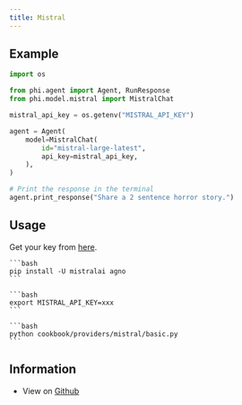 ```yaml
---
title: Mistral
---
```


## Example

<CodeGroup>

```python agent.py
import os

from phi.agent import Agent, RunResponse
from phi.model.mistral import MistralChat

mistral_api_key = os.getenv("MISTRAL_API_KEY")

agent = Agent(
    model=MistralChat(
        id="mistral-large-latest",
        api_key=mistral_api_key,
    ),
)

# Print the response in the terminal
agent.print_response("Share a 2 sentence horror story.")

```

</CodeGroup>

## Usage

Get your key from [here](https://console.mistral.ai/api-keys/).

<Steps>
  <Snippet file="create-venv-step.mdx" />

  <Step title="Install libraries">

    ```bash
    pip install -U mistralai agno
    ```

  </Step>

  <Step title="Export `MISTRAL_API_KEY`">

    ```bash
    export MISTRAL_API_KEY=xxx
    ```

  </Step>

  <Step title="Run Mistral Agent">

    ```bash
    python cookbook/providers/mistral/basic.py
    ```

  </Step>

  </Steps>

## Information

- View on [Github](https://github.com/phidatahq/agno/tree/main/cookbook/providers/mistral/basic.py)
